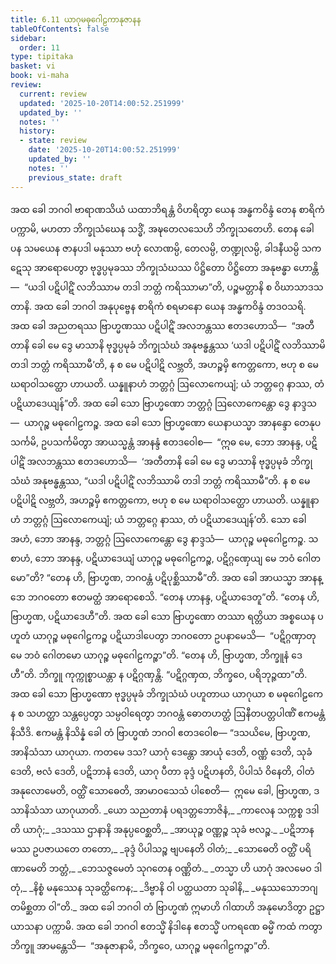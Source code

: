 ```yaml
---
title: 6.11 ယာဂုမဓုဂေါဠကာနုဇာနန
tableOfContents: false
sidebar:
  order: 11
type: tipitaka
basket: vi
book: vi-maha
review:
  current: review
  updated: '2025-10-20T14:00:52.251999'
  updated_by: ''
  notes: ''
  history:
  - state: review
    date: '2025-10-20T14:00:52.251999'
    updated_by: ''
    notes: ''
    previous_state: draft
---
```



<DynamicBreadcrumb />


<ReviewStatus review={frontmatter.review} showDetails={true} />

<HypothesisAnnotation frontmatter={frontmatter} />

<Division number="282" book="vi-maha" e="ch" v="3" p="314">

<Paragraph number="1278" book="vi-maha">
အထ ခေါ ဘဂဝါ ဗာရာဏသိယံ ယထာဘိရန္တံ ဝိဟရိတွာ ယေန အန္ဓကဝိန္ဒံ တေန စာရိကံ ပက္ကာမိ, မဟတာ ဘိက္ခုသံဃေန သဒ္ဓိံ, အဍ္ဎတေလသေဟိ ဘိက္ခုသတေဟိ. တေန ခေါ ပန သမယေန ဇာနပဒါ မနုဿာ ဗဟုံ လောဏမ္ပိ, တေလမ္ပိ, တဏ္ဍုလမ္ပိ, ခါဒနီယမ္ပိ သကဋေသု အာရောပေတွာ ဗုဒ္ဓပ္ပမုခဿ ဘိက္ခုသံဃဿ ပိဋ္ဌိတော ပိဋ္ဌိတော အနုဗန္ဓာ ဟောန္တိ—  “ယဒါ ပဋိပါဋိံ လဘိဿာမ တဒါ ဘတ္တံ ကရိဿာမာ”တိ, ပဉ္စမတ္တာနိ စ ဝိဃာသာဒသတာနိ.
</Paragraph>

<Paragraph number="1279" book="vi-maha">
အထ ခေါ ဘဂဝါ အနုပုဗ္ဗေန စာရိကံ စရမာနော ယေန အန္ဓကဝိန္ဒံ တဒဝသရိ. အထ ခေါ အညတရဿ ဗြာဟ္မဏဿ ပဋိပါဋိံ အလဘန္တဿ ဧတဒဟောသိ—  “အတီတာနိ ခေါ မေ ဒွေ မာသာနိ ဗုဒ္ဓပ္ပမုခံ ဘိက္ခုသံဃံ အနုဗန္ဓန္တဿ ‘ယဒါ ပဋိပါဋိံ လဘိဿာမိ တဒါ ဘတ္တံ ကရိဿာမီ’တိ, န စ မေ ပဋိပါဋိ လဗ္ဘတိ, အဟဉ္စမှိ ဧကတ္တကော, ဗဟု စ မေ ဃရာဝါသတ္ထော ဟာယတိ. ယန္နူနာဟံ ဘတ္တဂ္ဂံ ဩလောကေယျံ; ယံ ဘတ္တဂ္ဂေ နာဿ, တံ ပဋိယာဒေယျန်”တိ. အထ ခေါ သော ဗြာဟ္မဏော ဘတ္တဂ္ဂံ ဩလောကေန္တော ဒွေ နာဒ္ဒသ—  ယာဂုဉ္စ မဓုဂေါဠကဉ္စ. အထ ခေါ သော ဗြာဟ္မဏော ယေနာယသ္မာ အာနန္ဒော တေနုပသင်္ကမိ, ဥပသင်္ကမိတွာ အာယသ္မန္တံ အာနန္ဒံ ဧတဒဝေါစ—  “ဣဓ မေ, ဘော အာနန္ဒ, ပဋိပါဋိံ အလဘန္တဿ ဧတဒဟောသိ—  ‘အတီတာနိ ခေါ မေ ဒွေ မာသာနိ ဗုဒ္ဓပ္ပမုခံ ဘိက္ခုသံဃံ အနုဗန္ဓန္တဿ, “ယဒါ ပဋိပါဋိံ လဘိဿာမိ တဒါ ဘတ္တံ ကရိဿာမီ”တိ. န စ မေ ပဋိပါဋိ လဗ္ဘတိ, အဟဉ္စမှိ ဧကတ္တကော, ဗဟု စ မေ ဃရာဝါသတ္ထော ဟာယတိ. ယန္နူနာဟံ ဘတ္တဂ္ဂံ ဩလောကေယျံ; ယံ ဘတ္တဂ္ဂေ နာဿ, တံ ပဋိယာဒေယျန်’တိ. သော ခေါ အဟံ, ဘော အာနန္ဒ, ဘတ္တဂ္ဂံ ဩလောကေန္တော ဒွေ နာဒ္ဒသံ—  ယာဂုဉ္စ မဓုဂေါဠကဉ္စ. သစာဟံ, ဘော အာနန္ဒ, ပဋိယာဒေယျံ ယာဂုဉ္စ မဓုဂေါဠကဉ္စ, ပဋိဂ္ဂဏှေယျ မေ ဘဝံ ဂေါတမော”တိ? “တေန ဟိ, ဗြာဟ္မဏ, ဘဂဝန္တံ ပဋိပုစ္ဆိဿာမီ”တိ. အထ ခေါ အာယသ္မာ အာနန္ဒော ဘဂဝတော ဧတမတ္ထံ အာရောစေသိ. “တေန ဟာနန္ဒ, ပဋိယာဒေတူ”တိ. “တေန ဟိ, ဗြာဟ္မဏ, ပဋိယာဒေဟီ”တိ.
</Paragraph>

<Paragraph number="1280" book="vi-maha">
အထ ခေါ သော ဗြာဟ္မဏော တဿာ ရတ္တိယာ အစ္စယေန ပဟူတံ ယာဂုဉ္စ မဓုဂေါဠကဉ္စ ပဋိယာဒါပေတွာ ဘဂဝတော ဥပနာမေသိ—  “ပဋိဂ္ဂဏှာတု မေ ဘဝံ ဂေါတမော ယာဂုဉ္စ မဓုဂေါဠကဉ္စာ”တိ. “တေန ဟိ, ဗြာဟ္မဏ, ဘိက္ခူနံ ဒေဟီ”တိ. ဘိက္ခူ ကုက္ကုစ္စာယန္တာ န ပဋိဂ္ဂဏှန္တိ. “ပဋိဂ္ဂဏှထ, ဘိက္ခဝေ, ပရိဘုဉ္ဇထာ”တိ. အထ ခေါ သော ဗြာဟ္မဏော ဗုဒ္ဓပ္ပမုခံ ဘိက္ခုသံဃံ ပဟူတာယ ယာဂုယာ စ မဓုဂေါဠကေန စ သဟတ္ထာ သန္တပ္ပေတွာ သမ္ပဝါရေတွာ ဘဂဝန္တံ ဓောတဟတ္ထံ ဩနီတပတ္တပါဏိံ ဧကမန္တံ နိသီဒိ. ဧကမန္တံ နိသိန္နံ ခေါ တံ ဗြာဟ္မဏံ ဘဂဝါ ဧတဒဝေါစ—
</Paragraph>

<Paragraph number="1281" book="vi-maha">
“ဒသယိမေ, ဗြာဟ္မဏ, အာနိသံသာ ယာဂုယာ. ကတမေ ဒသ? ယာဂုံ ဒေန္တော အာယုံ ဒေတိ, ဝဏ္ဏံ ဒေတိ, သုခံ ဒေတိ, ဗလံ ဒေတိ, ပဋိဘာနံ ဒေတိ, ယာဂု ပီတာ ခုဒ္ဒံ ပဋိဟနတိ, ပိပါသံ ဝိနေတိ, ဝါတံ အနုလောမေတိ, ဝတ္ထိံ သောဓေတိ, အာမာဝသေသံ ပါစေတိ—  ဣမေ ခေါ, ဗြာဟ္မဏ, ဒသာနိသံသာ ယာဂုယာတိ.
</Paragraph>

<Paragraph number="1282" type="verses" book="vi-maha">
_ယော သညတာနံ ပရဒတ္တဘောဇိနံ,_  
_ကာလေန သက္ကစ္စ ဒဒါတိ ယာဂုံ;_  
_ဒသဿ ဌာနာနိ အနုပ္ပဝေစ္ဆတိ,_  
_အာယုဉ္စ ဝဏ္ဏဉ္စ သုခံ ဗလဉ္စ._  

</Paragraph>

<Paragraph number="1283" type="verses" book="vi-maha">
_ပဋိဘာနမဿ ဥပဇာယတေ တတော,_  
_ခုဒ္ဒံ ပိပါသဉ္စ ဗျပနေတိ ဝါတံ;_  
_သောဓေတိ ဝတ္ထိံ ပရိဏာမေတိ ဘတ္တံ,_  
_ဘေသဇ္ဇမေတံ သုဂတေန ဝဏ္ဏိတံ._  

</Paragraph>

<Paragraph number="1284" type="verses" book="vi-maha">
_တသ္မာ ဟိ ယာဂုံ အလမေဝ ဒါတုံ,_  
_နိစ္စံ မနုဿေန သုခတ္ထိကေန;_  
_ဒိဗ္ဗာနိ ဝါ ပတ္ထယတာ သုခါနိ,_  
_မနုဿသောဘဂျတမိစ္ဆတာ ဝါ”တိ._  

</Paragraph>

<Paragraph number="1285" book="vi-maha">
အထ ခေါ ဘဂဝါ တံ ဗြာဟ္မဏံ ဣမာဟိ ဂါထာဟိ အနုမောဒိတွာ ဥဋ္ဌာယာသနာ ပက္ကာမိ. အထ ခေါ ဘဂဝါ ဧတသ္မိံ နိဒါနေ ဧတသ္မိံ ပကရဏေ ဓမ္မိံ ကထံ ကတွာ ဘိက္ခူ အာမန္တေသိ—  “အနုဇာနာမိ, ဘိက္ခဝေ, ယာဂုဉ္စ မဓုဂေါဠကဉ္စာ”တိ.
</Paragraph>
</Division>